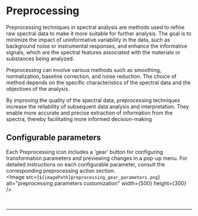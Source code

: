 
# Preprocessing

Preprocessing techniques in spectral analysis are methods used to refine raw spectral data to make it more suitable for further analysis. The goal is to minimize the impact of uninformative variability in the data, such as background noise or instrumental responses, and enhance the informative signals, which are the spectral features associated with the materials or substances being analyzed.

Preprocessing can involve various methods such as smoothing, normalization, baseline correction, and noise reduction. The choice of method depends on the specific characteristics of the spectral data and the objectives of the analysis.

By improving the quality of the spectral data, preprocessing techniques increase the reliability of subsequent data analysis and interpretation. They enable more accurate and precise extraction of information from the spectra, thereby facilitating more informed decision-making

## Configurable parameters

Each Preprocessing icon includes a 'gear' button for configuring transformation parameters and previewing changes in a pop-up menu. For detailed instructions on each configurable parameter, consult the corresponding preprocessing action section.
<br />
<Image src={`${imagePath}preprocessing_gear_parameters.png`} alt="preprocessing parameters customization" width={500} height={300} />


<br />
<hr />
<br />
<ImageLink href="/preprocessing/standardization" image={{alt: "standardization icon", src: `${imagePath}standardization_icon.svg`}} text="Standardize" />
<br />
<ImageLink href="/preprocessing/baseline_correction" image={{alt: "baseline correction icon",src: `${imagePath}baseline_icon.svg`}} text="Baseline" />
<br />
<ImageLink href="/preprocessing/smoothing" image={{alt: "smoothing icon", src: `${imagePath}smoothing_icon.svg`}} text="Smooth" />
<br />
<ImageLink href="/preprocessing/offset" image={{alt: "offset icon", src: `${imagePath}offset_icon.svg`}} text="Offset" />
<br />
<ImageLink href="/preprocessing/normalization" image={{alt: "normalization icon", src: `${imagePath}normalization_icon.svg`}} text="Normalize" />
<br />
<ImageLink href="/preprocessing/peak_detection" image={{alt: "peak detection icon", src: `${imagePath}peak_detection_icon.svg`}} text="Peaks" />
<br />
<ImageLink href="/preprocessing/offset" image={{alt: "offset icon", src: `${imagePath}derivative_icon.svg`}} text="Derivative" />
